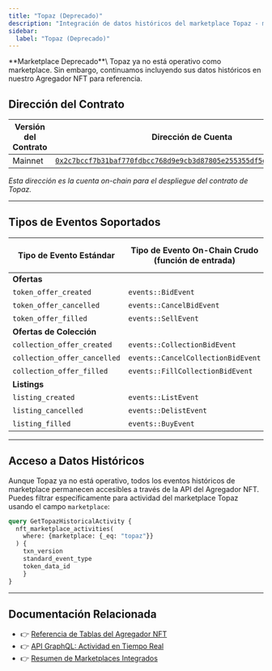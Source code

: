 ```yaml
---
title: "Topaz (Deprecado)"
description: "Integración de datos históricos del marketplace Topaz - marketplace deprecado con soporte de transacciones NFT legacy en agregador"
sidebar:
  label: "Topaz (Deprecado)"
---
```



<Aside type="caution">
  **Marketplace Deprecado**\
  Topaz ya no está operativo como marketplace. Sin embargo, continuamos incluyendo sus datos históricos en nuestro Agregador NFT para referencia.
</Aside>

## Dirección del Contrato

| Versión del Contrato | Dirección de Cuenta                                                                                                                                                                                                   |
| -------------------- | --------------------------------------------------------------------------------------------------------------------------------------------------------------------------------------------------------------------- |
| Mainnet              | [`0x2c7bccf7b31baf770fdbcc768d9e9cb3d87805e255355df5db32ac9a669010a2`](https://explorer.aptoslabs.com/account/0x2c7bccf7b31baf770fdbcc768d9e9cb3d87805e255355df5db32ac9a669010a2/modules/code/events?network=mainnet) |

_Esta dirección es la cuenta on-chain para el despliegue del contrato de Topaz._

***

## Tipos de Eventos Soportados

| Tipo de Evento Estándar      | Tipo de Evento On-Chain Crudo (función de entrada) | Versión de Txn de Ejemplo                                                   |
| ---------------------------- | -------------------------------------------------- | --------------------------------------------------------------------------- |
| **Ofertas**                  |                                                    |                                                                             |
| `token_offer_created`        | `events::BidEvent`                                 | [1645629583](https://explorer.aptoslabs.com/txn/1645629583?network=mainnet) |
| `token_offer_cancelled`      | `events::CancelBidEvent`                           | [86119627](https://explorer.aptoslabs.com/txn/86119627?network=mainnet)     |
| `token_offer_filled`         | `events::SellEvent`                                | [984827420](https://explorer.aptoslabs.com/txn/984827420?network=mainnet)   |
| **Ofertas de Colección**     |                                                    |                                                                             |
| `collection_offer_created`   | `events::CollectionBidEvent`                       | [85566357](https://explorer.aptoslabs.com/txn/85566357?network=mainnet)     |
| `collection_offer_cancelled` | `events::CancelCollectionBidEvent`                 | [2787969](https://explorer.aptoslabs.com/txn/2787969?network=mainnet)       |
| `collection_offer_filled`    | `events::FillCollectionBidEvent`                   | [2367804069](https://explorer.aptoslabs.com/txn/2367804069?network=mainnet) |
| **Listings**                 |                                                    |                                                                             |
| `listing_created`            | `events::ListEvent`                                | [1964348978](https://explorer.aptoslabs.com/txn/1964348978?network=mainnet) |
| `listing_cancelled`          | `events::DelistEvent`                              | [2331658551](https://explorer.aptoslabs.com/txn/2331658551?network=mainnet) |
| `listing_filled`             | `events::BuyEvent`                                 | [2379182335](https://explorer.aptoslabs.com/txn/2379182335?network=mainnet) |

***

## Acceso a Datos Históricos

Aunque Topaz ya no está operativo, todos los eventos históricos de marketplace permanecen accesibles a través de la API del Agregador NFT. Puedes filtrar específicamente para actividad del marketplace Topaz usando el campo `marketplace`:

```graphql
query GetTopazHistoricalActivity {
  nft_marketplace_activities(
    where: {marketplace: {_eq: "topaz"}}
  ) {
    txn_version
    standard_event_type
    token_data_id
    }
}
```

***

## Documentación Relacionada

- 👉 [Referencia de Tablas del Agregador NFT](/es/build/indexer/nft-aggregator/nft-aggregator-table)
- 👉 [API GraphQL: Actividad en Tiempo Real](/es/build/indexer/nft-aggregator/graphql-api)
- 👉 [Resumen de Marketplaces Integrados](/es/build/indexer/nft-aggregator/marketplaces)
